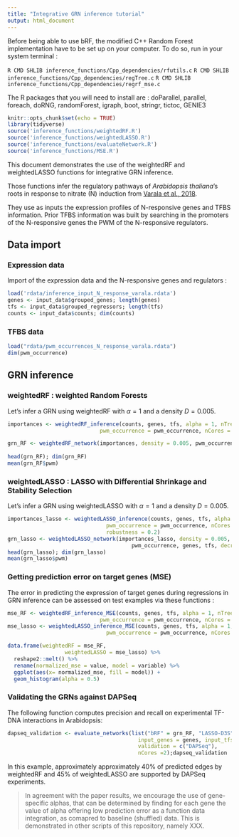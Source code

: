 ```yaml
---
title: "Integrative GRN inference tutorial"
output: html_document
---
```


Before being able to use bRF, the modified C++ Random Forest implementation have to be set up on your computer. To do so, run in your system terminal :

```R CMD SHLIB inference_functions/Cpp_dependencies/rfutils.c```
```R CMD SHLIB inference_functions/Cpp_dependencies/regTree.c```
```R CMD SHLIB inference_functions/Cpp_dependencies/regrf_mse.c```

The R packages that you will need to install are :
doParallel, parallel, foreach, doRNG, randomForest, igraph, boot, stringr, tictoc, GENIE3

```r
knitr::opts_chunk$set(echo = TRUE)
library(tidyverse)
source('inference_functions/weightedRF.R')
source('inference_functions/weightedLASSO.R')
source('inference_functions/evaluateNetwork.R')
source('inference_functions/MSE.R')
```

This document demonstrates the use of the weightedRF and weightedLASSO functions for integrative GRN inference.

Those functions infer the regulatory pathways of *Arabidopsis thaliana*'s roots in response to nitrate (N) induction from [Varala et al., 2018](https://www.ncbi.nlm.nih.gov/geo/query/acc.cgi?acc=GSE97500).

They use as inputs the expression profiles of N-responsive genes and TFBS information. 
Prior TFBS information was built by searching in the promoters of the N-responsive genes the PWM of the N-responsive regulators. 

## Data import

### Expression data

Import of the expression data and the N-responsive genes and regulators :

```r
load('rdata/inference_input_N_response_varala.rdata')
genes <- input_data$grouped_genes; length(genes)
tfs <- input_data$grouped_regressors; length(tfs)
counts <- input_data$counts; dim(counts)
```

### TFBS data


```r
load("rdata/pwm_occurrences_N_response_varala.rdata")
dim(pwm_occurrence)
```

## GRN inference


### weightedRF : weighted Random Forests

Let's infer a GRN using weightedRF with $\alpha=1$ and a density $D = 0.005$.

```r
importances <- weightedRF_inference(counts, genes, tfs, alpha = 1, nTrees = 1000,
                             pwm_occurrence = pwm_occurrence, nCores = 25)

grn_RF <- weightedRF_network(importances, density = 0.005, pwm_occurrence, genes, tfs)
  
head(grn_RF); dim(grn_RF)
mean(grn_RF$pwm)
```


### weightedLASSO : LASSO with Differential Shrinkage and Stability Selection

Let's infer a GRN using weightedLASSO with $\alpha=1$ and a density $D = 0.005$.

```r
importances_lasso <- weightedLASSO_inference(counts, genes, tfs, alpha = 1, N = 50,
                               pwm_occurrence = pwm_occurrence, nCores = 30, 
                               robustness = 0.2)
grn_lasso <- weightedLASSO_network(importances_lasso, density = 0.005, 
                                       pwm_occurrence, genes, tfs, decreasing = TRUE)
head(grn_lasso); dim(grn_lasso)
mean(grn_lasso$pwm)
```


### Getting prediction error on target genes (MSE)

The error in predicting the expression of target genes during regressions in GRN inference can be assessed on test examples via these functions :

```r
mse_RF <- weightedRF_inference_MSE(counts, genes, tfs, alpha = 1, nTrees = 1000,
                             pwm_occurrence = pwm_occurrence, nCores = 25)
mse_lasso <- weightedLASSO_inference_MSE(counts, genes, tfs, alpha = 1, N = 50,
                               pwm_occurrence = pwm_occurrence, nCores = 30)

data.frame(weightedRF = mse_RF,
                  weightedLASSO = mse_lasso) %>%
  reshape2::melt() %>%
  rename(normalized_mse = value, model = variable) %>%
  ggplot(aes(x= normalized_mse, fill = model)) +
  geom_histogram(alpha = 0.5)

```

### Validating the GRNs against DAPSeq

The following function computes precision and recall on experimental TF-DNA interactions in Arabidopsis:

```r
dapseq_validation <- evaluate_networks(list("bRF" = grn_RF, "LASSO-D3S" = grn_lasso), 
                                         input_genes = genes, input_tfs = tfs, 
                                         validation = c("DAPSeq"),
                                         nCores =2);dapseq_validation
```

In this example, approximately approximately 40% of predicted edges by weightedRF and 45% of weightedLASSO are supported by DAPSeq experiments.

> In agreement with the paper results, we encourage the use of gene-specific alphas, that can be determined by finding for each gene the value of alpha offering low prediction error as a function data integration, as comapred to baseline (shuffled) data. This is demonstrated in other scripts of this repository, namely XXX.

